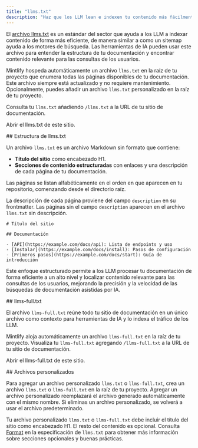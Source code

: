 ```yaml
---
title: "llms.txt"
description: "Haz que los LLM lean e indexen tu contenido más fácilmente"
---
```



El [archivo llms.txt](https://llmstxt.org) es un estándar del sector que ayuda a los LLM a indexar contenido de forma más eficiente, de manera similar a como un sitemap ayuda a los motores de búsqueda. Las herramientas de IA pueden usar este archivo para entender la estructura de tu documentación y encontrar contenido relevante para las consultas de los usuarios.

Mintlify hospeda automáticamente un archivo `llms.txt` en la raíz de tu proyecto que enumera todas las páginas disponibles de tu documentación. Este archivo siempre está actualizado y no requiere mantenimiento. Opcionalmente, puedes añadir un archivo `llms.txt` personalizado en la raíz de tu proyecto.

Consulta tu `llms.txt` añadiendo `/llms.txt` a la URL de tu sitio de documentación.

<PreviewButton href="https://mintlify.com/docs/llms.txt">Abrir el llms.txt de este sitio.</PreviewButton>


<div id="llmstxt-structure">
  ## Estructura de llms.txt
</div>

Un archivo `llms.txt` es un archivo Markdown sin formato que contiene:

* **Título del sitio** como encabezado H1.
* **Secciones de contenido estructuradas** con enlaces y una descripción de cada página de tu documentación.

Las páginas se listan alfabéticamente en el orden en que aparecen en tu repositorio, comenzando desde el directorio raíz.

La descripción de cada página proviene del campo `description` en su frontmatter. Las páginas sin el campo `description` aparecen en el archivo `llms.txt` sin descripción.

```mdx Example llms.txt
# Título del sitio

## Documentación

- [API](https://example.com/docs/api): Lista de endpoints y uso
- [Instalar](https://example.com/docs/install): Pasos de configuración
- [Primeros pasos](https://example.com/docs/start): Guía de introducción
```

Este enfoque estructurado permite a los LLM procesar tu documentación de forma eficiente a un alto nivel y localizar contenido relevante para las consultas de los usuarios, mejorando la precisión y la velocidad de las búsquedas de documentación asistidas por IA.


<div id="llms-fulltxt">
  ## llms-full.txt
</div>

El archivo `llms-full.txt` reúne todo tu sitio de documentación en un único archivo como contexto para herramientas de IA y lo indexa el tráfico de los LLM.

Mintlify aloja automáticamente un archivo `llms-full.txt` en la raíz de tu proyecto. Visualiza tu `llms-full.txt` agregando `/llms-full.txt` a la URL de tu sitio de documentación.

<PreviewButton href="https://mintlify.com/docs/llms-full.txt">Abrir el llms-full.txt de este sitio.</PreviewButton>

<div id="custom-files">
  ## Archivos personalizados
</div>

Para agregar un archivo personalizado `llms.txt` o `llms-full.txt`, crea un archivo `llms.txt` o `llms-full.txt` en la raíz de tu proyecto. Agregar un archivo personalizado reemplazará el archivo generado automáticamente con el mismo nombre. Si eliminas un archivo personalizado, se volverá a usar el archivo predeterminado.

Tu archivo personalizado `llms.txt` o `llms-full.txt` debe incluir el título del sitio como encabezado H1. El resto del contenido es opcional. Consulta [Format](https://llmstxt.org/#format) en la especificación de `llms.txt` para obtener más información sobre secciones opcionales y buenas prácticas.